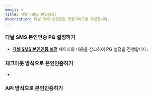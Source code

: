 ```yaml
---
emoji: ⌨
title: 다날 (SMS 본인인증)
description: 다날 SMS 본인인증 연동가이드를 확인합니다.
---
```



### **다날 SMS 본인인증 PG 설정하기**

- [**다날 SMS 본인인증 설정**](../../ready/2-pg/payment-gateway/undefined#sms-본인인증) 페이지의 내용을 참고하여 PG 설정을 진행합니다.

### **체크아웃 방식으로 본인인증하기**

-

### **API 방식으로 본인인증하기**
